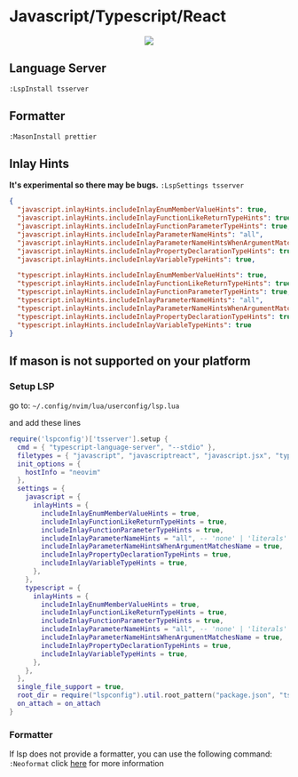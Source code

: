 # Javascript/Typescript/React
<div align="center">
  <kbd>
    <img src="/MeteorDocs/images/javascript.png" width=""/>
  </kbd>
</div>

## Language Server
`:LspInstall tsserver`

## Formatter
`:MasonInstall prettier`

## Inlay Hints
**It's experimental so there may be bugs.**
`:LspSettings tsserver`

```json filename="tsserver.json" {} copy
{
  "javascript.inlayHints.includeInlayEnumMemberValueHints": true,
  "javascript.inlayHints.includeInlayFunctionLikeReturnTypeHints": true,
  "javascript.inlayHints.includeInlayFunctionParameterTypeHints": true,
  "javascript.inlayHints.includeInlayParameterNameHints": "all",
  "javascript.inlayHints.includeInlayParameterNameHintsWhenArgumentMatchesName": true,
  "javascript.inlayHints.includeInlayPropertyDeclarationTypeHints": true,
  "javascript.inlayHints.includeInlayVariableTypeHints": true,

  "typescript.inlayHints.includeInlayEnumMemberValueHints": true,
  "typescript.inlayHints.includeInlayFunctionLikeReturnTypeHints": true,
  "typescript.inlayHints.includeInlayFunctionParameterTypeHints": true,
  "typescript.inlayHints.includeInlayParameterNameHints": "all",
  "typescript.inlayHints.includeInlayParameterNameHintsWhenArgumentMatchesName": true,
  "typescript.inlayHints.includeInlayPropertyDeclarationTypeHints": true,
  "typescript.inlayHints.includeInlayVariableTypeHints": true
}
```

## If mason is not supported on your platform

### Setup LSP

go to: `~/.config/nvim/lua/userconfig/lsp.lua`

and add these lines
```lua filename="lsp.lua" {} copy
require('lspconfig')['tsserver'].setup {
  cmd = { "typescript-language-server", "--stdio" },
  filetypes = { "javascript", "javascriptreact", "javascript.jsx", "typescript", "typescriptreact", "typescript.tsx" },
  init_options = {
    hostInfo = "neovim"
  },
  settings = {
    javascript = {
      inlayHints = {
        includeInlayEnumMemberValueHints = true,
        includeInlayFunctionLikeReturnTypeHints = true,
        includeInlayFunctionParameterTypeHints = true,
        includeInlayParameterNameHints = "all", -- 'none' | 'literals' | 'all';
        includeInlayParameterNameHintsWhenArgumentMatchesName = true,
        includeInlayPropertyDeclarationTypeHints = true,
        includeInlayVariableTypeHints = true,
      },
    },
    typescript = {
      inlayHints = {
        includeInlayEnumMemberValueHints = true,
        includeInlayFunctionLikeReturnTypeHints = true,
        includeInlayFunctionParameterTypeHints = true,
        includeInlayParameterNameHints = "all", -- 'none' | 'literals' | 'all';
        includeInlayParameterNameHintsWhenArgumentMatchesName = true,
        includeInlayPropertyDeclarationTypeHints = true,
        includeInlayVariableTypeHints = true,
      },
    },
  },
  single_file_support = true,
  root_dir = require("lspconfig").util.root_pattern("package.json", "tsconfig.json", "jsconfig.json", ".git"),
  on_attach = on_attach
}
```

### Formatter

If lsp does not provide a formatter, you can use the following command: `:Neoformat` click [here](https://github.com/sbdchd/neoformat) for more information
